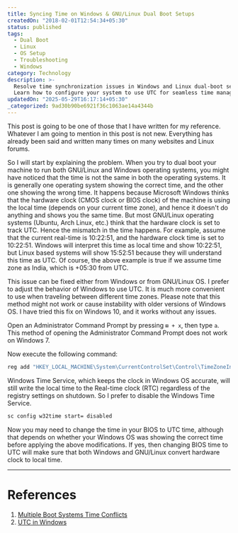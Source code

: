 ```yaml
---
title: Syncing Time on Windows & GNU/Linux Dual Boot Setups
createdOn: "2018-02-01T12:54:34+05:30"
status: published
tags:
  - Dual Boot
  - Linux
  - OS Setup
  - Troubleshooting
  - Windows
category: Technology
description: >-
  Resolve time synchronization issues in Windows and Linux dual-boot setups.
  Learn how to configure your system to use UTC for seamless time management.
updatedOn: "2025-05-29T16:17:14+05:30"
_categorized: 9ad30b90be6921f36c1063ae14a4344b
---
```


This post is going to be one of those that I have written for my reference.
Whatever I am going to mention in this post is not new. Everything has already
been said and written many times on many websites and Linux forums.

So I will start by explaining the problem. When you try to dual boot your
machine to run both GNU/Linux and Windows operating systems, you might have
noticed that the time is not the same in both the operating systems. It is
generally one operating system showing the correct time, and the other one
showing the wrong time. It happens because Microsoft Windows thinks that the
hardware clock (CMOS clock or BIOS clock) of the machine is using the local time
(depends on your current time zone), and hence it doesn't do anything and shows
you the same time. But most GNU/Linux operating systems (Ubuntu, Arch Linux,
etc.) think that the hardware clock is set to track UTC. Hence the mismatch in
the time happens. For example, assume that the current real-time is 10:22:51,
and the hardware clock time is set to 10:22:51. Windows will interpret this time
as local time and show 10:22:51, but Linux based systems will show 15:52:51
because they will understand this time as UTC. Of course, the above example is
true if we assume time zone as India, which is +05:30 from UTC.

This issue can be fixed either from Windows or from GNU/Linux OS. I prefer to
adjust the behavior of Windows to use UTC. It is much more convenient to use
when traveling between different time zones. Please note that this method might
not work or cause instability with older versions of Windows OS. I have tried
this fix on Windows 10, and it works without any issues.

Open an Administrator Command Prompt by pressing `⊞ + x`, then type `a`. This
method of opening the Administrator Command Prompt does not work on Windows 7.

Now execute the following command:

```bash
reg add "HKEY_LOCAL_MACHINE\System\CurrentControlSet\Control\TimeZoneInformation" /v RealTimeIsUniversal /d 1 /t REG_DWORD /f
```

Windows Time Service, which keeps the clock in Windows OS accurate, will still
write the local time to the Real-time clock (RTC) regardless of the registry
settings on shutdown. So I prefer to disable the Windows Time Service.

```bash
sc config w32time start= disabled
```

Now you may need to change the time in your BIOS to UTC time, although that
depends on whether your Windows OS was showing the correct time before applying
the above modifications. If yes, then changing BIOS time to UTC will make sure
that both Windows and GNU/Linux convert hardware clock to local time.

---

# References

1. [Multiple Boot Systems Time Conflicts](https://help.ubuntu.com/community/UbuntuTime#Multiple_Boot_Systems_Time_Conflicts)
2. [UTC in Windows](https://wiki.archlinux.org/index.php/Time#UTC_in_Windows)
